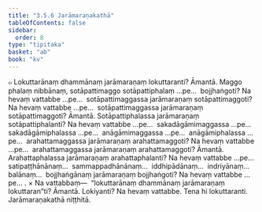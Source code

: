 ```yaml
---
title: "3.5.6 Jarāmaraṇakathā"
tableOfContents: false
sidebar:
  order: 8
type: "tipitaka"
basket: "ab"
book: "kv"
---
```



<DynamicBreadcrumb />

<Division number="726" book="kv">

<Paragraph number="2311" book="kv">
๐ Lokuttarānaṃ dhammānaṃ jarāmaraṇaṃ lokuttaranti? Āmantā. Maggo phalaṃ nibbānaṃ, sotāpattimaggo sotāpattiphalaṃ …pe…  bojjhaṅgoti? Na hevaṃ vattabbe …pe…  sotāpattimaggassa jarāmaraṇaṃ sotāpattimaggoti? Na hevaṃ vattabbe …pe…  sotāpattimaggassa jarāmaraṇaṃ sotāpattimaggoti? Āmantā. Sotāpattiphalassa jarāmaraṇaṃ sotāpattiphalanti? Na hevaṃ vattabbe …pe…  sakadāgāmimaggassa …pe…  sakadāgāmiphalassa …pe…  anāgāmimaggassa …pe…  anāgāmiphalassa …pe…  arahattamaggassa jarāmaraṇaṃ arahattamaggoti? Na hevaṃ vattabbe …pe…  arahattamaggassa jarāmaraṇaṃ arahattamaggoti? Āmantā. Arahattaphalassa jarāmaraṇaṃ arahattaphalanti? Na hevaṃ vattabbe …pe…  satipaṭṭhānānaṃ…  sammappadhānānaṃ…  iddhipādānaṃ…  indriyānaṃ…  balānaṃ…  bojjhaṅgānaṃ jarāmaraṇaṃ bojjhaṅgoti? Na hevaṃ vattabbe …pe… .
</Paragraph>

</Division>
<Division number="727" book="kv">

<Paragraph number="2312" book="kv">
× Na vattabbaṃ—  “lokuttarānaṃ dhammānaṃ jarāmaraṇaṃ lokuttaran”ti? Āmantā. Lokiyanti? Na hevaṃ vattabbe. Tena hi lokuttaranti.

</Paragraph>
</Division>

<Paragraph number="2313" type="center" book="kv">
Jarāmaraṇakathā niṭṭhitā.
</Paragraph>